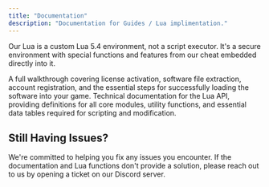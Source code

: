 ```yaml
---
title: "Documentation"
description: "Documentation for Guides / Lua implimentation."
---
```


<Note>Our Lua is a custom Lua 5.4 environment, not a script executor. It's a secure environment with special functions and features from our cheat embedded directly into it.</Note>

<Columns cols={2}>
  <Card title="Get Started" icon"book-open" href="/guides/getting-started">
  	A full walkthrough covering license activation, software file extraction, account registration, and the essential steps for successfully loading the software into your game.
  </Card>
  <Card title="Lua Documentation" icon"brackets" href="/roblox/lua/constants">
  	Technical documentation for the Lua API, providing definitions for all core modules, utility functions, and essential data tables required for scripting and modification.
  </Card>
</Columns>

## Still Having Issues?

We're committed to helping you fix any issues you encounter. If the documentation and Lua functions don't provide a solution, please reach out to us by opening a ticket on our Discord server.
